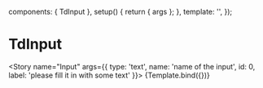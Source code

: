 <!-- TdInput.stories.mdx-->



<Meta title="Atoms/TdInput" component={TdInput} />

  components: { TdInput },
  setup() {
    return { args };
  },
  template: '<TdInput v-bind="args" />',
});

# TdInput

<Story name="Input"
  args={{
    type: 'text',
    name: 'name of the input',
    id: 0,
    label: 'please fill it in with some text'
  }}>
  {Template.bind({})}
</Story>
